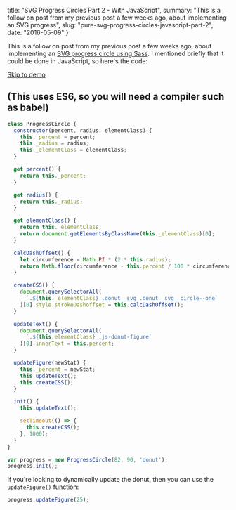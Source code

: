   title: "SVG Progress Circles Part 2 - With JavaScript",
  summary: "This is a follow on post from my previous post a few weeks ago, about implementing an SVG progress",
  slug: "pure-svg-progress-circles-javascript-part-2",
  date: "2016-05-09"
}

This is a follow on post from my previous post a few weeks ago, about implementing an [SVG progress circle using Sass](/journal/pure-svg-progress-circles/). I mentioned briefly that it could be done in JavaScript, so here's the code:

[Skip to demo](http://codepen.io/alexpate/pen/wGxVZd)

## (This uses ES6, so you will need a compiler such as babel)

```javascript
class ProgressCircle {
  constructor(percent, radius, elementClass) {
    this._percent = percent;
    this._radius = radius;
    this._elementClass = elementClass;
  }

  get percent() {
    return this._percent;
  }

  get radius() {
    return this._radius;
  }

  get elementClass() {
    return this._elementClass;
    return document.getElementsByClassName(this._elementClass)[0];
  }

  calcDashOffset() {
    let circumference = Math.PI * (2 * this.radius);
    return Math.floor(circumference - this.percent / 100 * circumference);
  }

  createCSS() {
    document.querySelectorAll(
      `.${this._elementClass} .donut__svg .donut__svg__circle--one`
    )[0].style.strokeDashoffset = this.calcDashOffset();
  }

  updateText() {
    document.querySelectorAll(
      `.${this.elementClass} .js-donut-figure`
    )[0].innerText = this.percent;
  }

  updateFigure(newStat) {
    this._percent = newStat;
    this.updateText();
    this.createCSS();
  }

  init() {
    this.updateText();

    setTimeout(() => {
      this.createCSS();
    }, 1000);
  }
}

var progress = new ProgressCircle(82, 90, 'donut');
progress.init();
```

If you're looking to dynamically update the donut, then you can use the `updateFigure()` function:

```javascript
progress.updateFigure(25);
```
